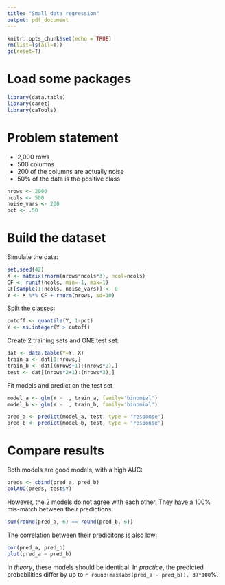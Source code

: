 ```yaml
---
title: "Small data regression"
output: pdf_document
---
```


```r
knitr::opts_chunk$set(echo = TRUE)
rm(list=ls(all=T))
gc(reset=T)
```

# Load some packages
```r
library(data.table)
library(caret)
library(caTools)
```

# Problem statement
* 2,000 rows
* 500 columns
* 200 of the columns are actually noise
* 50% of the data is the positive class
```r
nrows <- 2000
ncols <- 500
noise_vars <- 200
pct <- .50
```

# Build the dataset
Simulate the data:
```r
set.seed(42)
X <- matrix(rnorm(nrows*ncols*3), ncol=ncols)
CF <- runif(ncols, min=-1, max=1)
CF[sample(1:ncols, noise_vars)] <- 0
Y <- X %*% CF + rnorm(nrows, sd=10)
```

Split the classes:
```r
cutoff <- quantile(Y, 1-pct)
Y <- as.integer(Y > cutoff)
```

Create 2 training sets and ONE test set:
```r
dat <- data.table(Y=Y, X)
train_a <- dat[1:nrows,]
train_b <- dat[(nrows+1):(nrows*2),]
test <- dat[(nrows*2+1):(nrows*3),]
```

Fit models and predict on the test set
```r
model_a <- glm(Y ~ ., train_a, family='binomial')
model_b <- glm(Y ~ ., train_b, family='binomial')

pred_a <- predict(model_a, test, type = 'response')
pred_b <- predict(model_b, test, type = 'response')
```

# Compare results
Both models are good models, with a high AUC:
```r
preds <- cbind(pred_a, pred_b)
colAUC(preds, test$Y)
```

However, the 2 models do not agree with each other.  They have a 100% mis-match between their predictions:
```r
sum(round(pred_a, 6) == round(pred_b, 6))
```

The correlation between their predicitons is also low:
```r
cor(pred_a, pred_b)
plot(pred_a ~ pred_b)
```

In *theory*, these models should be identical. In *practice*, the predicted probabilities differ by up to `r round(max(abs(pred_a - pred_b)), 3)*100`%.
